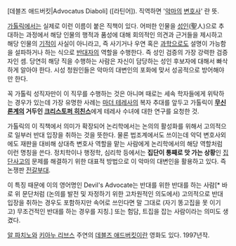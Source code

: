 [데블즈 애드버킷|Advocatus Diaboli] ([라틴어]). 직역하면 '[[악마]]의 [[변호사]]' 란 뜻.

[[가톨릭]]에서는 실제로 이런 이름이 붙은 직책이 있다. 어떠한 인물을 [[성인]](聖人)으로 추대하는 과정에서 해당 인물의 행적과 품성에 대해 회의적인 의견과 근거들을 제시하고 해당 인물의 [[기적]]이 사실이 아니라고, 즉 사기거나 우연 혹은 [[과학]]으로도 설명이 가능함을 설파하거나 하는 식으로 [[사탄|반대자]]의 역할을 수행한다. 즉 성인 검증의 가장 강력한 검증자인 셈. 당연히 해당 직을 수행하는 사람은 자신이 담당하는 성인 후보자에 대해서 빠삭하게 알아야 한다. 시성 청원인들은 악마의 대변인의 포화에 맞서 성공적으로 방어해야만 한다.

꼭 가톨릭 성직자만이 이 직무를 수행하는 것은 아니며 때로는 세속 학자들에게 위탁하는 경우가 있는데 가장 유명한 사례는 [[마더 테레사]]의 복자 추대를 앞두고 가톨릭이 '''[[무신론]]계의 거두인 [[크리스토퍼 히친스]]'''에게 테레사 수녀에 대한 연구를 요청한 것.

가톨릭의 이 직책에서 의미가 확장되어 논리학에서는 논의의 활성화를 위해서 고의적으로 일부러 반대 입장을 취하는 것을 뜻한다. 물론 법조계에서도 쓰이는데 악덕 변호사외에도 재판을 대비해 상대측 변호사 역할을 맡는 사람에게 논리학에서의 해당 역할처럼 이런 명칭을 쓴다. 정치학이나 행정학, 심리학 등에서는 '''집단이 통째로 맛 가는 상황'''인 [[집단사고]]의 문제를 해결하기 위한 대표적 방법으로 이 악마의 대변인을 활용하고 있다. 즉 논쟁판 [[KCTC|전갈부대]].

이 특징 때문에 이의 영어명인 Devil's Advocate는 반대를 위한 반대를 하는 사람[* 바로 위 문단처럼 (논의를 발전 및 자정하기 위한 고차원적인 의도에서) 고의적으로 반대 입장을 취하는 경우도 포함하지만 속어로 쓰인다면 말 그대로 (자기 똥고집을 못 이기고) 무조건적인 반대를 하는 경우를 지칭.] 또는 험담, 트집을 잡는 사람이라는 의미도 생겼다.

[[알 파치노]]와 [[키아누 리브스]] 주연의 [[데블즈 애드버킷]]이란 영화도 있다. 1997년작.
